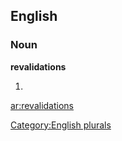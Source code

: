 
==English==

===Noun===
'''revalidations'''

# {{plural of|[[revalidation]]}}

[[Category:English plurals]]

[[ar:revalidations]]